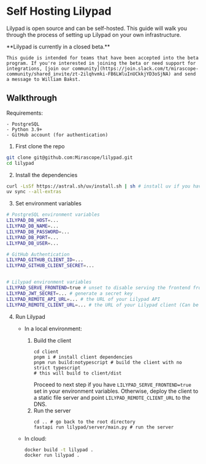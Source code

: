 
# Self Hosting Lilypad

Lilypad is open source and can be self-hosted. This guide will walk you through the process of setting up Lilypad on your own infrastructure.

<Callout type="warning" emoji="⚠️">
    **Lilypad is currently in a closed beta.**

    This guide is intended for teams that have been accepted into the beta program. If you're interested in joining the beta or need support for integrations, [join our community](https://join.slack.com/t/mirascope-community/shared_invite/zt-2ilqhvmki-FB6LWluInUCkkjYD3oSjNA) and send a message to William Bakst.

</Callout>

## Walkthrough

Requirements:

    - PostgreSQL
    - Python 3.9+
    - GitHub account (for authentication)

1. First clone the repo

```bash
git clone git@github.com:Mirascope/lilypad.git
cd lilypad
```

2. Install the dependencies

```bash
curl -LsSf https://astral.sh/uv/install.sh | sh # install uv if you have not already
uv sync --all-extras
```

3. Set environment variables

```bash
# PostgreSQL environment variables
LILYPAD_DB_HOST=...
LILYPAD_DB_NAME=...
LILYPAD_DB_PASSWORD=...
LILYPAD_DB_PORT=...
LILYPAD_DB_USER=...

# GitHub Authentication
LILYPAD_GITHUB_CLIENT_ID=...
LILYPAD_GITHUB_CLIENT_SECRET=...


# Lilypad environment variables
LILYPAD_SERVE_FRONTEND=true # unset to disable serving the frontend from the client
LILYPAD_JWT_SECRET=... # generate a secret key
LILYPAD_REMOTE_API_URL=... # the URL of your Lilypad API
LILYPAD_REMOTE_CLIENT_URL=... # the URL of your Lilypad client (Can be the same as the API, if serving from the same server)

```

4. Run Lilypad

   - In a local environment:

     1. Build the client
        ```
        cd client
        pnpm i # install client dependencies
        pnpm run build:notypescript # build the client with no strict typescript
        # this will build to client/dist
        ```
        Proceed to next step if you have `LILYPAD_SERVE_FRONTEND=true` set in your environment variables.
        Otherwise, deploy the client to a static file server and point `LILYPAD_REMOTE_CLIENT_URL` to the DNS.
     2. Run the server
        ```
        cd .. # go back to the root directory
        fastapi run lilypad/server/main.py # run the server
        ```

   - In cloud:

     ```bash
     docker build -t lilypad .
     docker run lilypad .
     ```
